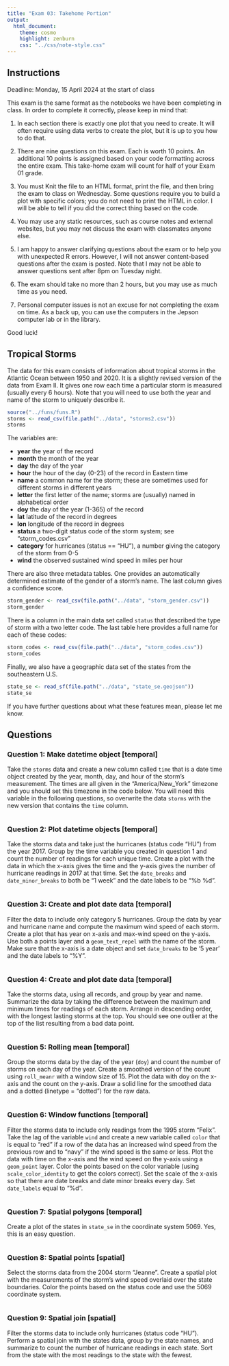 ```yaml
---
title: "Exam 03: Takehome Portion"
output:
  html_document:
    theme: cosmo
    highlight: zenburn
    css: "../css/note-style.css"
---
```



## Instructions

Deadline: Monday, 15 April 2024 at the start of class

This exam is the same format as the notebooks we have been completing in class.
In order to complete it correctly, please keep in mind that:

1. In each section there is exactly one plot that you need to create. It will
often require using data verbs to create the plot, but it is up to you how 
to do that.

2. There are nine questions on this exam. Each is worth 10 points. An 
additional 10 points is assigned based on your code formatting across the
entire exam. This take-home exam will count for half of your Exam 01 grade.

3. You must Knit the file to an HTML format, print the file, and then bring
the exam to class on Wednesday. Some questions require you to build a plot 
with specific colors; you do not need to print the HTML in color. I will be
able to tell if you did the correct thing based on the code.

4. You may use any static resources, such as course notes and external
websites, but you may not discuss the exam with classmates anyone else.

5. I am happy to answer clarifying questions about the exam or to help you
with unexpected R errors. However, I will not answer content-based questions 
after the exam is posted. Note that I may not be able to answer questions 
sent after 8pm on Tuesday night. 

6. The exam should take no more than 2 hours, but you may use as much time 
as you need.

7. Personal computer issues is not an excuse for not completing the exam on
time. As a back up, you can use the computers in the Jepson computer lab or
in the library. 

Good luck!

## Tropical Storms

The data for this exam consists of information about tropical storms in the 
Atlantic Ocean between 1950 and 2020. It is a slightly revised version of 
the data from Exam II. It gives one row each time a particular storm is measured
(usually every 6 hours). Note that you will need to use both the year and name
of the storm to uniquely describe it.

```r
source("../funs/funs.R")
storms <- read_csv(file.path("../data", "storms2.csv"))
storms
```

The variables are:

- **year**    the year of the record
- **month**   the month of the year
- **day**     the day of the year
- **hour**    the hour of the day (0-23) of the record in Eastern time 
- **name**    a common name for the storm; these are sometimes used for different storms in different years
- **letter**  the first letter of the name; storms are (usually) named in alphabetical order
- **doy**     the day of the year (1-365) of the record
- **lat**     latitude of the record in degrees
- **lon**     longitude of the record in degrees
- **status**  a two-digit status code of the storm system; see "storm_codes.csv"
- **category**  for hurricanes (status == "HU"), a number giving the category of the storm from 0-5
- **wind**    the observed sustained wind speed in miles per hour

There are also three metadata tables. One provides an automatically
determined  estimate of the gender of a storm's name. The last column
gives a confidence score.

```r
storm_gender <- read_csv(file.path("../data", "storm_gender.csv"))
storm_gender
```

There is a column in the main data set called `status` that described the type
of storm with a two letter code. The last table here provides a full name for
each of these codes:

```r
storm_codes <- read_csv(file.path("../data", "storm_codes.csv"))
storm_codes
```

Finally, we also have a geographic data set of the states from the southeastern
U.S.

```r
state_se <- read_sf(file.path("../data", "state_se.geojson"))
state_se
```


If you have further questions about what these features mean, please let me know.

## Questions

### Question 1: Make datetime object [temporal]

Take the `storms` data and create a new column called `time` that is a date
time object created by the year, month, day, and hour of the storm's
measurement. The times are all given in the "America/New_York" timezone and
you should set this timezone in the code below. You will need this variable
in the following questions, so overwrite the data  `storms` with the new 
version that contains the `time` column.

```r

```

### Question 2: Plot datetime objects [temporal]

Take the storms data and take just the hurricanes (status code "HU") from the
year 2017. Group by the time variable you created in question 1 and count the
number of readings for each unique time. Create a plot with the data in which
the x-axis gives the time and the y-axis gives the number of hurricane readings
in 2017 at that time. Set the `date_breaks` and `date_minor_breaks` to both be
"1 week" and the date labels to be "%b %d".

```r

```


### Question 3: Create and plot date data [temporal]

Filter the data to include only category 5 hurricanes. Group the data by year
and hurricane name and compute the maximum wind speed of each storm. Create a
plot that has year on x-axis and max-wind speed on the y-axis. Use both a points
layer and a `geom_text_repel` with the name of the storm. Make sure that the 
x-axis is a date object and set `date_breaks` to be '5 year' and the date labels
to "%Y".

```r

```

### Question 4: Create and plot date data [temporal]

Take the storms data, using all records, and group by year and name. Summarize
the data by taking the difference between the maximum and minimum times for 
readings of each storm. Arrange in descending order, with the longest lasting
storms at the top. You should see one outlier at the top of the list resulting
from a bad data point.

```r

```

### Question 5: Rolling mean [temporal]

Group the storms data by the day of the year (`doy`) and count the number of
storms on each day of the year. Create a smoothed version of the count using
`roll_meanr` with a window size of 15. Plot the data with doy on the x-axis and
the count on the y-axis. Draw a solid line for the smoothed data and a dotted
(linetype = "dotted") for the raw data.

```r

```

### Question 6: Window functions [temporal]

Filter the storms data to include only readings from the 1995 storm "Felix". 
Take the lag of the variable `wind` and create a new variable called `color`
that is equal to "red" if a row of the data has an increased wind speed from the
previous row and to "navy" if the wind speed is the same or less. Plot the data
with time on the x-axis and the wind speed on the y-axis using a `geom_point` 
layer. Color the points based on the color variable (using `scale_color_identity`
to get the colors correct). Set the scale of the x-axis so that there are date
breaks and date minor breaks every day. Set `date_labels` equal to "%d". 

```r

```

### Question 7: Spatial polygons [temporal]

Create a plot of the states in `state_se` in the coordinate system 5069. Yes,
this is an easy question.

```r

```


### Question 8: Spatial points [spatial]

Select the storms data from the 2004 storm "Jeanne". Create a spatial plot with
the measurements of the storm's wind speed overlaid over the state boundaries.
Color the points based on the status code and use the 5069 coordinate system.

```r

```

### Question 9: Spatial join [spatial]

Filter the storms data to include only hurricanes (status code "HU"). Perform a
spatial join with the states data, group by the state names, and summarize to
count the number of hurricane readings in each state. Sort from the state with
the most readings to the state with the fewest.

```r

```
